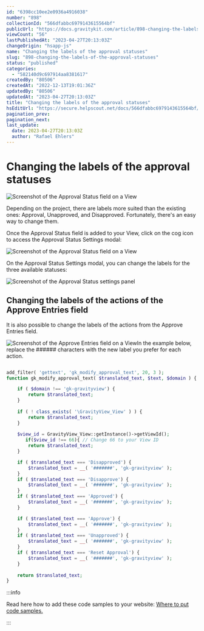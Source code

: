 ```yaml
---
id: "6398cc10ee2e0936a4916038"
number: "898"
collectionId: "566dfabbc6979143615564bf"
publicUrl: "https://docs.gravitykit.com/article/898-changing-the-labels-of-the-approval-statuses"
viewCount: "56"
lastPublishedAt: "2023-04-27T20:13:03Z"
changeOrigin: "hsapp-js"
name: "Changing the labels of the approval statuses"
slug: "898-changing-the-labels-of-the-approval-statuses"
status: "published"
categories: 
  - "582140d9c697914aa8381617"
createdBy: "80506"
createdAt: "2022-12-13T19:01:36Z"
updatedBy: "80506"
updatedAt: "2023-04-27T20:13:03Z"
title: "Changing the labels of the approval statuses"
hsEditUrl: "https://secure.helpscout.net/docs/566dfabbc6979143615564bf/article/6398cc10ee2e0936a4916038"
pagination_prev: 
pagination_next: 
last_update:
  date: 2023-04-27T20:13:03Z
  author: "Rafael Ehlers"
---
```


# Changing the labels of the approval statuses

![Screenshot of the Approval Status field on a View](https://s3.amazonaws.com/helpscout.net/docs/assets/54c58489e4b051242988532c/images/644ac643f3d5b34208a7f30d/file-hZB4uo02Fu.png)

Depending on the project, there are labels more suited than the existing ones: Approval, Unapproved, and Disapproved. Fortunately, there's an easy way to change them.

Once the Approval Status field is added to your View, click on the cog icon to access the Approval Status Settings modal:

![Screenshot of the Approval Status field on a View](https://s3.amazonaws.com/helpscout.net/docs/assets/54c58489e4b051242988532c/images/6398ce390a478c1200d01651/file-eAiiaYXSeM.png)

On the Approval Status Settings modal, you can change the labels for the three available statuses:

![Screenshot of the Approval Status settings panel](https://s3.amazonaws.com/helpscout.net/docs/assets/54c58489e4b051242988532c/images/6398ceccce7c3c61d800bd5d/file-QWm3KLOtbl.png)

## Changing the labels of the actions of the Approve Entries field

It is also possible to change the labels of the actions from the Approve Entries field.

![Screenshot of the Approve Entries field on a View](https://s3.amazonaws.com/helpscout.net/docs/assets/54c58489e4b051242988532c/images/644ac68ed50b2033bd2418af/file-Fwr0induxt.png)In the example below, replace the ###### characters with the new label you prefer for each action.

```php

add_filter( 'gettext', 'gk_modify_approval_text', 20, 3 );
function gk_modify_approval_text( $translated_text, $text, $domain ) {

	if ( $domain !== 'gk-gravityview') {
		return $translated_text;
	}
   
	if ( ! class_exists( '\GravityView_View' ) ) {
		return $translated_text;
	}
	
	$view_id = GravityView_View::getInstance()->getViewId();
       if($view_id !== 66){ // Change 66 to your View ID
		return $translated_text;
	}

	if ( $translated_text === 'Disapproved') {
		$translated_text = __( '#######', 'gk-gravityview' );
	}
	if ( $translated_text === 'Disapprove') {
		$translated_text = __( '#######', 'gk-gravityview' );
	}
	if ( $translated_text === 'Approved') {
		$translated_text = __( '#######', 'gk-gravityview' );
	}

	if ( $translated_text === 'Approve') {
		$translated_text = __( '#######', 'gk-gravityview' );
	}
	if ( $translated_text === 'Unapproved') {
		$translated_text = __( '#######', 'gk-gravityview' );
	}
	if ( $translated_text === 'Reset Approval') {
		$translated_text = __( '#######', 'gk-gravityview' );
	}    
	
	return $translated_text;
}
```


:::info

Read here how to add these code samples to your website: [Where to put code samples.](https://docs.gravitykit.com/article/210-where-to-put-code-samples)

:::

 